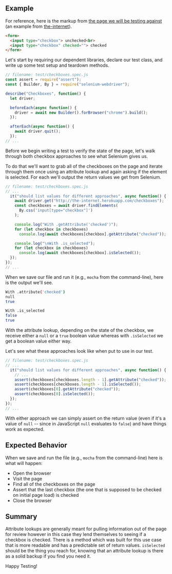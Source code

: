 ## Example

For reference, here is the markup from [the page we will be testing against](http://the-internet.herokuapp.com/checkboxes) (an example from [the-internet](https://github.com/tourdedave/the-internet)).

```html
<form>
  <input type="checkbox"> unchecked<br>
  <input type="checkbox" checked=""> checked
</form>
```

Let's start by requiring our dependent libraries, declare our test class, and write up some test setup and teardown methods.

```javascript
// filename: test/checkboxes.spec.js
const assert = require("assert");
const { Builder, By } = require("selenium-webdriver");

describe("Checkboxes", function() {
  let driver;

  beforeEach(async function() {
    driver = await new Builder().forBrowser("chrome").build();
  });

  afterEach(async function() {
    await driver.quit();
  });
// ...
```

Before we begin writing a test to verify the state of the page, let's walk through both checkbox approaches to see what Selenium gives us.

To do that we'll want to grab all of the checkboxes on the page and iterate through them once using an attribute lookup and again asking if the element is selected. For each we'll output the return values we get from Selenium.

```javascript
// filename: test/checkboxes.spec.js
// ...
  it("should list values for different approaches", async function() {
    await driver.get("http://the-internet.herokuapp.com/checkboxes");
    const checkboxes = await driver.findElements(
      By.css('input[type="checkbox"]')
    );

    console.log("With .getAttribute('checked')");
    for (let checkbox in checkboxes)
      console.log(await checkboxes[checkbox].getAttribute("checked"));

    console.log("\nWith .is_selected");
    for (let checkbox in checkboxes)
      console.log(await checkboxes[checkbox].isSelected());
  });
});
// ...
```

When we save our file and run it (e.g., `mocha` from the command-line), here is the output we'll see.

```sh
With .attribute('checked')
null
true

With .is_selected
false
true
```

With the attribute lookup, depending on the state of the checkbox, we receive either a `null` or a `true` boolean value whereas with `.isSelected` we get a boolean value either way.

Let's see what these approaches look like when put to use in our test.

```javascript
// filename: test/checkboxes.spec.js
// ...
  it("should list values for different approaches", async function() {
    // ...
    assert(checkboxes[checkboxes.length - 1].getAttribute("checked"));
    assert(checkboxes[checkboxes.length - 1].isSelected());
    assert(checkboxes[0].getAttribute("checked"));
    assert(checkboxes[0].isSelected());
  });
});
// ...
```

With either approach we can simply assert on the return value (even if it's a value of `null` -- since in JavaScript `null` evaluates to `false`) and have things work as expected.

## Expected Behavior

When we save and run the file (e.g., `mocha` from the command-line) here is what will happen:

+ Open the browser
+ Visit the page
+ Find all of the checkboxes on the page
+ Assert that the last checkbox (the one that is supposed to be checked on initial page load) is checked
+ Close the browser

## Summary

Attribute lookups are generally meant for pulling information out of the page for review however in this case they lend themselves to seeing if a checkbox is checked. There is a method which was built for this use case that is more readable and has a predictable set of return values. `isSelected` should be the thing you reach for, knowing that an attribute lookup is there as a solid backup if you find you need it.

Happy Testing!
